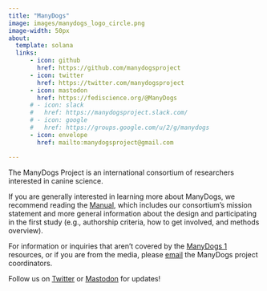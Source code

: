 ```yaml
---
title: "ManyDogs"
image: images/manydogs_logo_circle.png
image-width: 50px
about:
  template: solana
  links:
      - icon: github
        href: https://github.com/manydogsproject
      - icon: twitter 
        href: https://twitter.com/manydogsproject
      - icon: mastodon 
        href: https://fediscience.org/@ManyDogs
      # - icon: slack
      #   href: https://manydogsproject.slack.com/
      # - icon: google
      #   href: https://groups.google.com/u/2/g/manydogs
      - icon: envelope
        href: mailto:manydogsproject@gmail.com

---
```

The ManyDogs Project is an international consortium of researchers interested in canine science.

If you are generally interested in learning more about ManyDogs, we recommend reading the [Manual](https://docs.google.com/document/d/1iuYElQSssoOMVC3nu7BLrFZovoM0TIEqmGM1bUaYbpo/edit?usp=sharing), which includes our consortium's mission statement and more general information about the design and participating in the first study (e.g., authorship criteria, how to get involved, and methods overview). <!--For prospective collaborators that are considering implementing ManyDogs 1, we also recommend reading the Manual as a next immediate step, then taking a look at the [Protocol](https://docs.google.com/document/d/1IV2h2YXmyYpOw0U3IgxxQZD8zlkc0VHcencWx1fJm4s/edit?usp=sharing) and it's appendices for a better understanding of what data collection entails.-->

For information or inquiries that aren't covered by the [ManyDogs 1](/manydogs1.qmd) resources, or if you are from the media, please [email](mailto:manydogsproject@gmail.com) the ManyDogs project coordinators.

Follow us on [Twitter](https://twitter.com/ManyDogsProject) or [Mastodon](https://fediscience.org/@ManyDogs) for updates!


